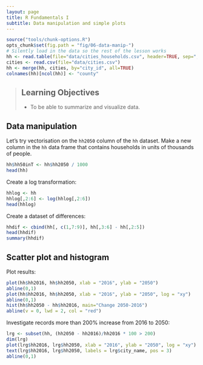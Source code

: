 ```yaml
---
layout: page
title: R Fundamentals I
subtitle: Data manipulation and simple plots
---
```


```r
source("tools/chunk-options.R")
opts_chunk$set(fig.path = "fig/06-data-manip-")
# Silently load in the data so the rest of the lesson works
hh <- read.table(file="data/cities_households.csv", header=TRUE, sep=",")
cities <- read.csv(file="data/cities.csv")
hh <- merge(hh, cities, by="city_id", all=TRUE)
colnames(hh)[ncol(hh)] <- "county"
```

> ## Learning Objectives {.objectives}
>
> * To be able to summarize and visualize data.
>

## Data manipulation

Let's try vectorisation on the `hh2050` column of the `hh` dataset.
Make a new column in the `hh` data frame that
contains households in units of thousands of people.
```r
hh$hh50inT <- hh$hh2050 / 1000
head(hh)
```
Create a log transformation:
```r
hhlog <- hh
hhlog[,2:6] <- log(hhlog[,2:6])
head(hhlog)
```

Create a dataset of differences:
```r
hhdif <- cbind(hh[, c(1,7:9)], hh[,3:6] - hh[,2:5])
head(hhdif)
summary(hhdif)
```

## Scatter plot and histogram

Plot results:
```r
plot(hh$hh2016, hh$hh2050, xlab = "2016", ylab = "2050")
abline(0,1)
plot(hh$hh2016, hh$hh2050, xlab = "2016", ylab = "2050", log = "xy")
abline(0,1)
hist(hh$hh2050 - hh$hh2016, main="Change 2050-2016")
abline(v = 0, lwd = 2, col = "red")
```

Investigate records more than 200% increase from 2016 to 2050:
```r
lrg <- subset(hh, (hh2050 - hh2016)/hh2016 * 100 > 200)
dim(lrg)
plot(lrg$hh2016, lrg$hh2050, xlab = "2016", ylab = "2050", log = "xy")
text(lrg$hh2016, lrg$hh2050, labels = lrg$city_name, pos = 3)
abline(0,1)
```

